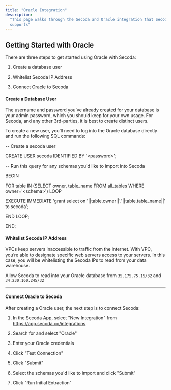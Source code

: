 ```yaml
---
title: "Oracle Integration"
description:
  "This page walks through the Secoda and Oracle integration that Secoda
  supports"
---
```


## **Getting Started with Oracle**

There are three steps to get started using Oracle with Secoda:

1. Create a database user

2. Whitelist Secoda IP Address

3. Connect Oracle to Secoda

#### Create a Database User

The username and password you’ve already created for your database is your admin
password, which you should keep for your own usage. For Secoda, and any other
3rd-parties, it is best to create distinct users.

To create a new user, you’ll need to log into the Oracle database directly and
run the following SQL commands:

\-- Create a secoda user

CREATE USER secoda IDENTIFIED BY '\<password\>';

\-- Run this query for any schemas you'd like to import into Secoda

BEGIN

FOR table IN (SELECT owner, table_name FROM all_tables WHERE owner='\<schema\>')
LOOP

EXECUTE IMMEDIATE 'grant select on '||table.owner||'.'||table.table_name||' to
secoda';

END LOOP;

END;

#### Whitelist Secoda IP Address

VPCs keep servers inaccessible to traffic from the internet. With VPC, you’re
able to designate specific web servers access to your servers. In this case, you
will be whitelisting the Secoda IPs to read from your data warehouse.

Allow Secoda to read into your Oracle database from `35.175.75.15/32` and
`34.230.160.245/32`

---

#### Connect Oracle to Secoda

After creating a Oracle user, the next step is to connect Secoda:

1. In the Secoda App, select "New Integration" from
   https://app.secoda.co/integrations

2. Search for and select "Oracle"

3. Enter your Oracle credentials

4. Click "Test Connection"

5. Click "Submit"

6. Select the schemas you'd like to import and click "Submit"

7. Click "Run Initial Extraction"
